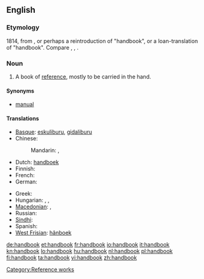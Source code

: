 ==English==

===Etymology===
1814, from {{compound|hand|book|lang=en}}, or perhaps a reintroduction of {{etyl|ang}} {{term|handboc|handbōc|lang=ang}} "handbook", or a loan-translation of {{etyl|de|-}} {{term|Handbuch|lang=de}}
"handbook". Compare {{etyl|nl|-}} {{term|handboek|lang=nl}}, {{etyl|da|-}} {{term|håndbog|lang=da}}, {{etyl|sv|-}} {{term|handbok|lang=sv}}.

===Noun===
{{wikipedia}}
{{en-noun}}

# A book of [[reference]], mostly to be carried in the hand.

====Synonyms====
* [[manual]]

====Translations====
{{trans-top|a book of reference, mostly to be carried in the hand}}
* [[Basque]]: [[eskuliburu]], [[gidaliburu]]
* Chinese:
*: Mandarin: {{t-|cmn|手冊|sc=Hani}}, {{t-|cmn|手册|tr=shǒucè|sc=Hani}}
* Dutch: [[handboek]] {{n}}
* Finnish: {{t+|fi|käsikirja}}
* French: {{t+|fr|manuel|m}}
* German: {{t+|de|Handbuch|n}}
{{trans-mid}}
* Greek: {{t+|el|εγχειρίδιο|n|tr=encheirídio}}
* Hungarian: {{t+|hu|kézikönyv}}, {{t|hu|segédkönyv}}, {{t+|hu|tankönyv}}
* [[Macedonian]]: {{t|mk|прирачник|m|tr=príračnik}},  {{t|mk|упатство|n|tr=úpatstvo}}
* Russian: {{t|ru|руководство|n|tr=rukovodstvo}}
* [[Sindhi]]: {{sd-Arab|دَستِينامو}} {{m}}
* Spanish: {{t+|es|manual|m}}
* [[West Frisian]]: [[hânboek]] {{n}}
{{trans-bottom}}

[[Category:Reference works]]

[[de:handbook]]
[[et:handbook]]
[[fr:handbook]]
[[io:handbook]]
[[it:handbook]]
[[kn:handbook]]
[[lo:handbook]]
[[hu:handbook]]
[[nl:handbook]]
[[pl:handbook]]
[[fi:handbook]]
[[ta:handbook]]
[[vi:handbook]]
[[zh:handbook]]